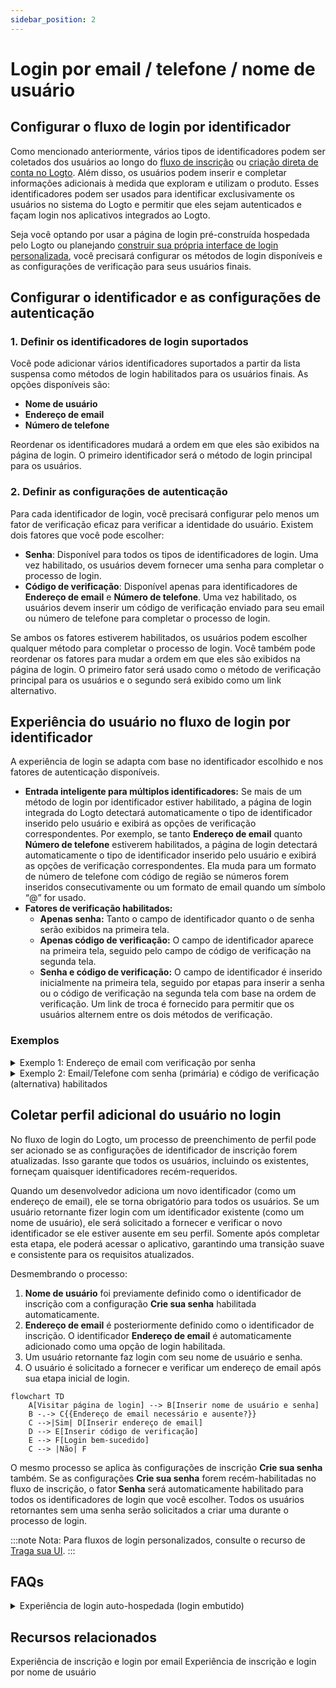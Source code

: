 ```yaml
---
sidebar_position: 2
---
```


# Login por email / telefone / nome de usuário

## Configurar o fluxo de login por identificador

Como mencionado anteriormente, vários tipos de identificadores podem ser coletados dos usuários ao longo do [fluxo de inscrição](/end-user-flows/sign-up-and-sign-in/sign-up) ou [criação direta de conta no Logto](/user-management/manage-users#add-users). Além disso, os usuários podem inserir e completar informações adicionais à medida que exploram e utilizam o produto. Esses identificadores podem ser usados para identificar exclusivamente os usuários no sistema do Logto e permitir que eles sejam autenticados e façam login nos aplicativos integrados ao Logto.

Seja você optando por usar a página de login pré-construída hospedada pelo Logto ou planejando [construir sua própria interface de login personalizada](/customization#custom-ui), você precisará configurar os métodos de login disponíveis e as configurações de verificação para seus usuários finais.

## Configurar o identificador e as configurações de autenticação

### 1. Definir os identificadores de login suportados

Você pode adicionar vários identificadores suportados a partir da lista suspensa como métodos de login habilitados para os usuários finais. As opções disponíveis são:

- **Nome de usuário**
- **Endereço de email**
- **Número de telefone**

Reordenar os identificadores mudará a ordem em que eles são exibidos na página de login. O primeiro identificador será o método de login principal para os usuários.

### 2. Definir as configurações de autenticação

Para cada identificador de login, você precisará configurar pelo menos um fator de verificação eficaz para verificar a identidade do usuário. Existem dois fatores que você pode escolher:

- **Senha**: Disponível para todos os tipos de identificadores de login. Uma vez habilitado, os usuários devem fornecer uma senha para completar o processo de login.
- **Código de verificação**: Disponível apenas para identificadores de **Endereço de email** e **Número de telefone**. Uma vez habilitado, os usuários devem inserir um código de verificação enviado para seu email ou número de telefone para completar o processo de login.

Se ambos os fatores estiverem habilitados, os usuários podem escolher qualquer método para completar o processo de login. Você também pode reordenar os fatores para mudar a ordem em que eles são exibidos na página de login. O primeiro fator será usado como o método de verificação principal para os usuários e o segundo será exibido como um link alternativo.

## Experiência do usuário no fluxo de login por identificador

A experiência de login se adapta com base no identificador escolhido e nos fatores de autenticação disponíveis.

- **Entrada inteligente para múltiplos identificadores:**
  Se mais de um método de login por identificador estiver habilitado, a página de login integrada do Logto detectará automaticamente o tipo de identificador inserido pelo usuário e exibirá as opções de verificação correspondentes. Por exemplo, se tanto **Endereço de email** quanto **Número de telefone** estiverem habilitados, a página de login detectará automaticamente o tipo de identificador inserido pelo usuário e exibirá as opções de verificação correspondentes. Ela muda para um formato de número de telefone com código de região se números forem inseridos consecutivamente ou um formato de email quando um símbolo “@” for usado.
- **Fatores de verificação habilitados:**
  - **Apenas senha:** Tanto o campo de identificador quanto o de senha serão exibidos na primeira tela.
  - **Apenas código de verificação:** O campo de identificador aparece na primeira tela, seguido pelo campo de código de verificação na segunda tela.
  - **Senha e código de verificação:** O campo de identificador é inserido inicialmente na primeira tela, seguido por etapas para inserir a senha ou o código de verificação na segunda tela com base na ordem de verificação. Um link de troca é fornecido para permitir que os usuários alternem entre os dois métodos de verificação.

### Exemplos

<details>
  <summary>Exemplo 1: Endereço de email com verificação por senha</summary>

Adicione o **Endereço de email** como o identificador de login e habilite o fator **Senha** para verificação.

![Endereço de email com verificação por senha](./assets/sign-in-email-password.png)

</details>

<details>
  <summary>Exemplo 2: Email/Telefone com senha (primária) e código de verificação (alternativa) habilitados</summary>

Adicione tanto **Endereço de email** quanto **Número de telefone** como identificadores de login.
Habilite os fatores **Senha** e **Código de verificação** para ambos os identificadores.

![Email/Telefone com senha e verificação por código](./assets/sign-in-email-phone-password-verification-code.png)

</details>

## Coletar perfil adicional do usuário no login

No fluxo de login do Logto, um processo de preenchimento de perfil pode ser acionado se as configurações de identificador de inscrição forem atualizadas. Isso garante que todos os usuários, incluindo os existentes, forneçam quaisquer identificadores recém-requeridos.

Quando um desenvolvedor adiciona um novo identificador (como um endereço de email), ele se torna obrigatório para todos os usuários. Se um usuário retornante fizer login com um identificador existente (como um nome de usuário), ele será solicitado a fornecer e verificar o novo identificador se ele estiver ausente em seu perfil. Somente após completar esta etapa, ele poderá acessar o aplicativo, garantindo uma transição suave e consistente para os requisitos atualizados.

Desmembrando o processo:

1. **Nome de usuário** foi previamente definido como o identificador de inscrição com a configuração **Crie sua senha** habilitada automaticamente.
2. **Endereço de email** é posteriormente definido como o identificador de inscrição. O identificador **Endereço de email** é automaticamente adicionado como uma opção de login habilitada.
3. Um usuário retornante faz login com seu nome de usuário e senha.
4. O usuário é solicitado a fornecer e verificar um endereço de email após sua etapa inicial de login.

```mermaid
flowchart TD
    A[Visitar página de login] --> B[Inserir nome de usuário e senha]
    B -.-> C{{Endereço de email necessário e ausente?}}
    C -->|Sim| D[Inserir endereço de email]
    D --> E[Inserir código de verificação]
    E --> F[Login bem-sucedido]
    C --> |Não| F
```

O mesmo processo se aplica às configurações de inscrição **Crie sua senha** também. Se as configurações **Crie sua senha** forem recém-habilitadas no fluxo de inscrição, o fator **Senha** será automaticamente habilitado para todos os identificadores de login que você escolher. Todos os usuários retornantes sem uma senha serão solicitados a criar uma durante o processo de login.

:::note
Nota: Para fluxos de login personalizados, consulte o recurso de [Traga sua UI](/customization/bring-your-ui/).
:::

## FAQs

<details>
  <summary>Experiência de login auto-hospedada (login embutido)</summary>

O Logto atualmente não suporta API sem interface para login e inscrição. No entanto, você pode usar nosso recurso [Traga sua UI](/customization/bring-your-ui/) para carregar seu formulário de login personalizado no Logto. Também suportamos múltiplos parâmetros de login que você pode usar para pré-preencher o formulário de login com o identificador do usuário coletado do seu aplicativo ou fazer login diretamente com um provedor de SSO social ou corporativo de terceiros. Saiba mais em [Parâmetros de autenticação](/end-user-flows/authentication-parameters/).

</details>

## Recursos relacionados

<Url href="https://www.youtube.com/watch?v=64rBXpWbScc">
  Experiência de inscrição e login por email
</Url>

<Url href="https://www.youtube.com/watch?v=chQxCJX6e6w">
  Experiência de inscrição e login por nome de usuário
</Url>
